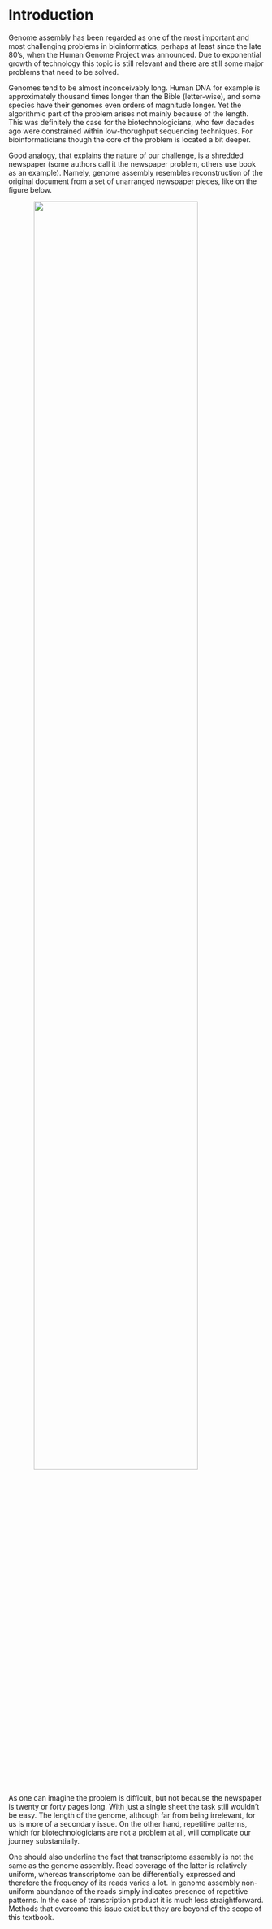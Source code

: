 # Introduction {#introduction}

Genome assembly has been regarded as one of the most important and most challenging problems in bioinformatics, perhaps at least since the late 80's, when the Human Genome Project was announced. Due to exponential growth of technology this topic is still relevant and there are still some major problems that need to be solved.

Genomes tend to be almost inconceivably long. Human DNA for example is approximately thousand times longer than the Bible (letter-wise), and some species have their genomes even orders of magnitude longer. Yet the algorithmic part of the problem arises not mainly because of the length. This was definitely the case for the biotechnologicians, who few decades ago were constrained within low-thorughput sequencing techniques. For bioinformaticians though the core of the problem is located a bit deeper.

Good analogy, that explains the nature of our challenge, is a shredded newspaper (some authors call it the newspaper problem, others use book as an example). Namely, genome assembly resembles reconstruction of the original document from a set of unarranged newspaper pieces, like on the figure below. 

<img src="img/intro_assembly.png" width="80%" style="display: block; margin: auto;" />

As one can imagine the problem is difficult, but not because the newspaper is twenty or forty pages long. With just a single sheet the task still wouldn't be easy. The length of the genome, although far from being irrelevant, for us is more of a secondary issue. On the other hand, repetitive patterns, which for biotechnologicians are not a problem at all, will complicate our journey substantially. 

One should also underline the fact that transcriptome assembly is not the same as the genome assembly. Read coverage of the latter is relatively uniform, whereas transcriptome can be differentially expressed and therefore the frequency of its reads varies a lot. In genome assembly non-uniform abundance of the reads simply indicates presence of repetitive patterns. In the case of transcription product it is much less straightforward. Methods that overcome this issue exist but they are beyond of the scope of this textbook.